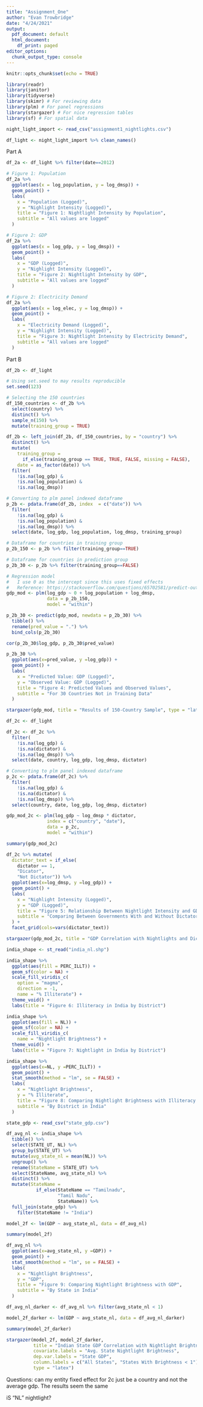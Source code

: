 ```yaml
---
title: "Assignment_One"
author: "Evan Trowbridge"
date: "4/24/2021"
output:
  pdf_document: default
  html_document:
    df_print: paged
editor_options:
  chunk_output_type: console
---
```


```r
knitr::opts_chunk$set(echo = TRUE)
```

```r
library(readr)
library(janitor)
library(tidyverse)
library(skimr) # For reviewing data
library(plm) # For panel regressions
library(stargazer) # For nice regression tables
library(sf) # For spatial data
```

```r
night_light_import <- read_csv("assignment1_nightlights.csv")

df_light <- night_light_import %>% clean_names()
```

Part A

```r
df_2a <- df_light %>% filter(date==2012)

# Figure 1: Population
df_2a %>%
  ggplot(aes(x = log_population, y = log_dmsp)) +
  geom_point() +
  labs(
    x = "Population (Logged)",
    y = "Nighlight Intensity (Logged)",
    title = "Figure 1: Nightlight Intensity by Population",
    subtitle = "All values are logged"
  )

# Figure 2: GDP
df_2a %>%
  ggplot(aes(x = log_gdp, y = log_dmsp)) +
  geom_point() +
  labs(
    x = "GDP (Logged)",
    y = "Nighlight Intensity (Logged)",
    title = "Figure 2: Nightlight Intensity by GDP",
    subtitle = "All values are logged"
  )

# Figure 2: Electricity Demand
df_2a %>%
  ggplot(aes(x = log_elec, y = log_dmsp)) +
  geom_point() +
  labs(
    x = "Electricity Demand (Logged)",
    y = "Nighlight Intensity (Logged)",
    title = "Figure 3: Nightlight Intensity by Electricity Demand",
    subtitle = "All values are logged"
  )

```

Part B

```r
df_2b <- df_light

# Using set.seed to may results reproducible
set.seed(123)

# Selecting the 150 countries
df_150_countries <- df_2b %>% 
  select(country) %>% 
  distinct() %>% 
  sample_n(150) %>% 
  mutate(training_group = TRUE)

df_2b <- left_join(df_2b, df_150_countries, by = "country") %>% 
  distinct() %>% 
  mutate(
    training_group = 
      if_else(training_group == TRUE, TRUE, FALSE, missing = FALSE),
    date = as_factor(date)) %>% 
  filter(
    !is.na(log_gdp) &
    !is.na(log_population) & 
    !is.na(log_dmsp))

# Converting to plm panel indexed dataframe
p_2b <- pdata.frame(df_2b, index  = c("date")) %>% 
  filter(
    !is.na(log_gdp) & 
    !is.na(log_population) & 
    !is.na(log_dmsp)) %>% 
  select(date, log_gdp, log_population, log_dmsp, training_group) 

# Dataframe for countries in training group
p_2b_150 <- p_2b %>% filter(training_group==TRUE)

# Dataframe for countries in prediction group
p_2b_30 <- p_2b %>% filter(training_group==FALSE) 

# Regression model
#   I use 0 as the intercept since this uses fixed effects
#   Reference: https://stackoverflow.com/questions/65702581/predict-out-of-sample-on-fixed-effects-model
gdp_mod <- plm(log_gdp ~ 0 + log_population + log_dmsp,
               data = p_2b_150,
               model = "within")

p_2b_30 <- predict(gdp_mod, newdata = p_2b_30) %>% 
  tibble() %>% 
  rename(pred_value = ".") %>%
  bind_cols(p_2b_30)

cor(p_2b_30$log_gdp, p_2b_30$pred_value)

p_2b_30 %>%
  ggplot(aes(x=pred_value, y =log_gdp)) +
  geom_point() +
  labs(
    x = "Predicted Value: GDP (Logged)",
    y = "Observed Value: GDP (Logged)",
    title = "Figure 4: Predicted Values and Observed Values",
    subtitle = "For 30 Countries Not in Training Data"
  )

```

```r
stargazer(gdp_mod, title = "Results of 150-Country Sample", type = "latex")
```

```r
df_2c <- df_light

df_2c <- df_2c %>% 
  filter(
    !is.na(log_gdp) & 
    !is.na(dictator) & 
    !is.na(log_dmsp)) %>% 
  select(date, country, log_gdp, log_dmsp, dictator) 

# Converting to plm panel indexed dataframe
p_2c <- pdata.frame(df_2c) %>% 
  filter(
    !is.na(log_gdp) & 
    !is.na(dictator) & 
    !is.na(log_dmsp)) %>% 
  select(country, date, log_gdp, log_dmsp, dictator) 

gdp_mod_2c <- plm(log_gdp ~ log_dmsp * dictator,
               index = c("country", "date"),
               data = p_2c,
               model = "within")

summary(gdp_mod_2c)

df_2c %>% mutate(
  dictator_text = if_else(
    dictator == 1,
    "Dicator",
    "Not Dictator")) %>%
  ggplot(aes(x=log_dmsp, y =log_gdp)) +
  geom_point() +
  labs(
    x = "Nighlight Intensity (Logged)",
    y = "GDP (Logged)",
    title = "Figure 5: Relationship Between Nightlight Intensity and GDP",
    subtitle = "Comparing Between Governments With and Without Dictators"
  ) +
  facet_grid(cols=vars(dictator_text))


```

```r
stargazer(gdp_mod_2c, title = "GDP Correlation with Nightlights and Dictatorial Government", type = "latex")
```

```r
india_shape <- st_read("india_nl.shp")

india_shape %>%
  ggplot(aes(fill = PERC_ILLT)) +
  geom_sf(color = NA) +
  scale_fill_viridis_c(
    option = "magma", 
    direction = -1,
    name = "% Illiterate") +
  theme_void() +
  labs(title = "Figure 6: Illiteracy in India by District")

india_shape %>%
  ggplot(aes(fill = NL)) +
  geom_sf(color = NA) +
  scale_fill_viridis_c(
    name = "Nightlight Brightness") +
  theme_void() +
  labs(title = "Figure 7: Nightlight in India by District")
```

```r
india_shape %>%
  ggplot(aes(x=NL, y =PERC_ILLT)) +
  geom_point() +
  stat_smooth(method = "lm", se = FALSE) +
  labs(
    x = "Nightlight Brightness",
    y = "% Illiterate",
    title = "Figure 8: Comparing Nightlight Brightness with Illiteracy Rates",
    subtitle = "By District in India"
  )
```

```r
state_gdp <- read_csv("state_gdp.csv")

df_avg_nl <- india_shape %>% 
  tibble() %>% 
  select(STATE_UT, NL) %>%
  group_by(STATE_UT) %>%
  mutate(avg_state_nl = mean(NL)) %>%
  ungroup() %>% 
  rename(StateName = STATE_UT) %>%
  select(StateName, avg_state_nl) %>%
  distinct() %>%
  mutate(StateName =
           if_else(StateName == "Tamilnadu",
                   "Tamil Nadu",
                   StateName)) %>%
  full_join(state_gdp) %>%
    filter(StateName != "India")

model_2f <- lm(GDP ~ avg_state_nl, data = df_avg_nl)

summary(model_2f)

df_avg_nl %>%
  ggplot(aes(x=avg_state_nl, y =GDP)) +
  geom_point() +
  stat_smooth(method = "lm", se = FALSE) +
  labs(
    x = "Nightlight Brightness",
    y = "GDP",
    title = "Figure 9: Comparing Nightlight Brightness with GDP",
    subtitle = "By State in India"
  )

df_avg_nl_darker <- df_avg_nl %>% filter(avg_state_nl < 1)

model_2f_darker <- lm(GDP ~ avg_state_nl, data = df_avg_nl_darker)

summary(model_2f_darker)

```

```r
stargazer(model_2f, model_2f_darker, 
          title = "Indian State GDP Correlation with Nightlight Brightness",
          covariate.labels = "Avg. State Nightlight Brightness",
          dep.var.labels = "State GDP",
          column.labels = c("All States", "States With Brightness < 1"),
          type = "latex")
```

Questions: can my entity fixed effect for 2c just be a country and not the average gdp. The results seem the same

iS "NL" nightlight?